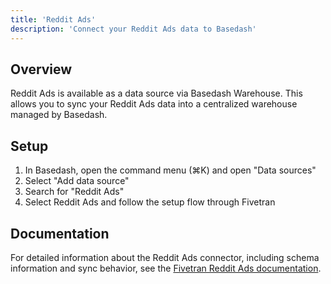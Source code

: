 ```yaml
---
title: 'Reddit Ads'
description: 'Connect your Reddit Ads data to Basedash'
---
```


## Overview

Reddit Ads is available as a data source via Basedash Warehouse. This allows you to sync your Reddit Ads data into a centralized warehouse managed by Basedash.

## Setup

1. In Basedash, open the command menu (⌘K) and open "Data sources"
2. Select "Add data source"
3. Search for "Reddit Ads"
4. Select Reddit Ads and follow the setup flow through Fivetran

## Documentation

For detailed information about the Reddit Ads connector, including schema information and sync behavior, see the [Fivetran Reddit Ads documentation](https://fivetran.com/docs/connectors/applications/reddit-ads).
